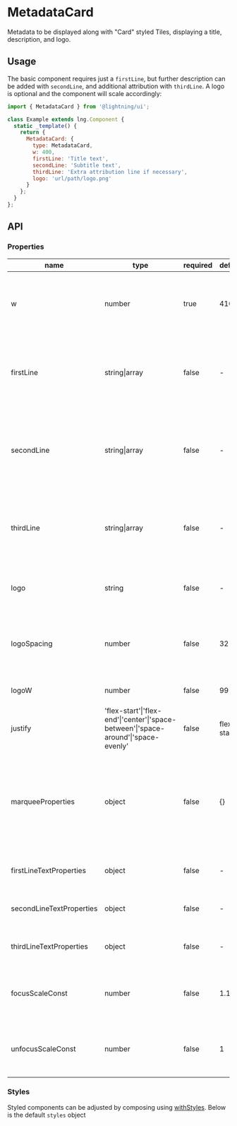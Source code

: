 
# MetadataCard

Metadata to be displayed along with "Card" styled Tiles, displaying a title, description, and logo.

## Usage

The basic component requires just a `firstLine`, but further description can be added with `secondLine`, and additional attribution with `thirdLine`. A logo is optional and the component will scale accordingly:

```js
import { MetadataCard } from '@lightning/ui';

class Example extends lng.Component {
  static _template() {
    return {
      MetadataCard: {
        type: MetadataCard,
        w: 400,
        firstLine: 'Title text',
        secondLine: 'Subtitle text',
        thirdLine: 'Extra attribution line if necessary',
        logo: 'url/path/logo.png'
      }
    };
  }
};
```

<Canvas>
  <Story id="patterns-metadatacard--basic" />
</Canvas>

## API

### Properties

name|type|required|default|description
--|--|--|--|--
w|number|true|410|width of the entire component, and necessary to compute the focus width
firstLine|string\|array|false|-|used as the "content" in an [InlineContent](?path=/docs/inlinecontent--basic) component and generates the title line
secondLine|string\|array|false|-|used as the "content" in an [InlineContent](?path=/docs/inlinecontent--basic) component and generates the second line
thirdLine|string\|array|false|-|used as the "content" in an [InlineContent](?path=/docs/inlinecontent--basic) component and generates the third line
logo|string|false|-|sets the source path of the logo (can be any image type)
logoSpacing|number|false|32|the amount of white space that should exist between the text and the logo
logoW|number|false|99|the width of the logo image
justify|'flex-start'\|'flex-end'\|'center'\|'space-between'\|'space-around'\|'space-evenly'|false|flex-start|alignment of first line flexbox content
marqueeProperties|object|false|{}|properties to update the first line marquee scrolling (see [MarqueeText](?path=/docs/marqueetext--basic) component for all available properties)
firstLineTextProperties|object|false|-|font properties to apply to the first line
secondLineTextProperties|object|false|-|font properties to apply to the second line
thirdLineTextProperties|object|false|-|font properties to apply to the third line
focusScaleConst|number|false|1.12|adds a custom scale of the component's width on focus
unfocusScaleConst|number|false|1|adds a custom scale of the component's width on unfocus

### Styles

Styled components can be adjusted by composing using [withStyles](?path=/docs/mixins-withstyles--basic). Below is the default `styles` object

<Theme theme={MetadataCard.styles} />
